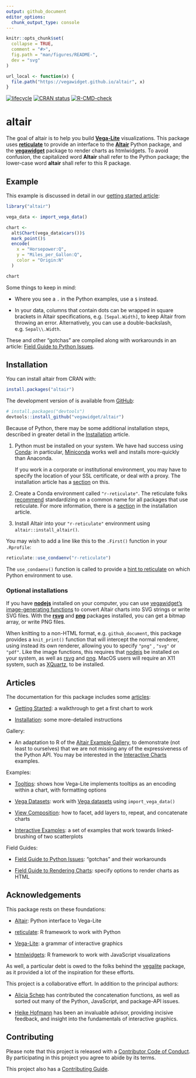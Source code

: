 ```yaml
---
output: github_document
editor_options: 
  chunk_output_type: console
---
```


<!-- README.md is generated from README.Rmd. Please edit that file -->

```r
knitr::opts_chunk$set(
  collapse = TRUE,
  comment = "#>",
  fig.path = "man/figures/README-",
  dev = "svg"
)

url_local <- function(x) {
  file.path("https://vegawidget.github.io/altair", x)
}
```

<!-- badges: start -->
[![lifecycle](https://img.shields.io/badge/lifecycle-maturing-blue.svg)](https://www.tidyverse.org/lifecycle/#maturing)
[![CRAN status](https://www.r-pkg.org/badges/version/altair)](https://cran.r-project.org/package=altair)
[![R-CMD-check](https://github.com/vegawidget/altair/workflows/R-CMD-check/badge.svg)](https://github.com/vegawidget/altair/actions)
<!-- badges: end -->

# altair

The goal of altair is to help you build [**Vega-Lite**](https://vega.github.io/vega-lite/) visualizations. 
This package uses [**reticulate**](https://rstudio.github.io/reticulate/) to provide an interface to the [**Altair**](https://altair-viz.github.io) Python package, and the [**vegawidget**](https://vegawidget.github.io/vegawidget/) package to render charts as htmlwidgets. 
To avoid confusion, the capitalized word **Altair** shall refer to the Python package; the lower-case word **altair** shall refer to this R package.

## Example

This example is discussed in detail in our [getting started article](https://vegawidget.github.io/altair/articles/altair.html):

```r
library("altair")

vega_data <- import_vega_data()

chart <- 
  alt$Chart(vega_data$cars())$
  mark_point()$
  encode(
    x = "Horsepower:Q",
    y = "Miles_per_Gallon:Q",
    color = "Origin:N"
  )

chart
```

Some things to keep in mind:

  - Where you see a `.` in the Python examples, use a `$` instead.

  - In your data, columns that contain dots can be wrapped in square brackets in Altair specifications, e.g. `[Sepal.Width]`, to keep Altair from throwing an error. 
    Alternatively, you can use a double-backslash, e.g. `Sepal\\.Width`.
  
These and other "gotchas" are compiled along with workarounds in an article: [Field Guide to Python Issues](https://vegawidget.github.io/altair/articles/field-guide-python.html).   

## Installation

You can install altair from CRAN with:

```r
install.packages("altair")
```

The development version of is available from [GitHub](https://github.com/vegawidget/altair/):

``` r
# install.packages("devtools")
devtools::install_github("vegawidget/altair") 
```

Because of Python, there may be some additional installation steps, described in greater detail in the [Installation](https://vegawidget.github.io/altair/articles/installation.html) article.

1. Python must be installed on your system. 
   We have had success using [Conda](https://conda.io/docs): in particular, [Miniconda](https://conda.io/docs/user-guide/install/download.html#anaconda-or-miniconda) works well and installs more-quickly than Anaconda.

   If you work in a corporate or institutional environment, you may have to specify the location of your SSL certificate, or deal with a proxy. The installation article has a [section](https://vegawidget.github.io/altair/articles/installation.html#proxies) on this. 
   
1. Create a Conda environment called `"r-reticulate"`. 
The reticulate folks [recommend](https://rstudio.github.io/reticulate/articles/python_packages.html) standardizing on a common name for all packages that use reticulate. 
For more information, there is a [section](https://vegawidget.github.io/altair/articles/installation.html#python-env) in the installation article. 

1. Install Altair into your `"r-reticulate"` environment using `altair::install_altair()`. 

You may wish to add a line like this to the `.First()` function in your `.Rprofile`:

```r
reticulate::use_condaenv("r-reticulate")
```

The `use_condaenv()` function is called to provide a [hint to reticulate](https://rstudio.github.io/reticulate/articles/versions.html#order-of-discovery) on which Python environment to use.

### Optional installations

If you have **[nodejs](https://nodejs.org)** installed on your computer, you can use [vegawidget's image-generating functions](https://vegawidget.github.io/vegawidget/reference/image.html) to convert Altair charts into SVG strings or write SVG files. 
With the **[rsvg](https://CRAN.R-project.org/package=rsvg)** and **[png](https://CRAN.R-project.org/package=png)** packages installed, you can get a bitmap array, or write PNG files. 

When knitting to a non-HTML format, e.g. `github_document`, this package provides a `knit_print()` function that will intercept the normal renderer, using instead its own renderer, allowing you to specify `"png"` , `"svg"` or `"pdf"`. 
Like the image functions, this requires that [nodejs](https://nodejs.org) be installed on your system, as well as  [rsvg](https://cran.r-project.org/package=rsvg) and [png](https://cran.r-project.org/package=png). 
MacOS users will require an X11 system, such as [XQuartz](https://www.xquartz.org), to be installed.

## Articles

The documentation for this package includes some [articles](https://vegawidget.github.io/altair/articles/index.html):

- [Getting Started](https://vegawidget.github.io/altair/articles/altair.html): a walkthrough to get a first chart to work

- [Installation](https://vegawidget.github.io/altair/articles/installation.html): some more-detailed instructions

Gallery:

- An adaptation to R of the [Altair Example Gallery](https://altair-viz.github.io/gallery/), to demonstrate (not least to ourselves) that we are not missing any of the expressiveness of the Python API. 
You may be interested in the [Interactive Charts](https://vegawidget.github.io/altair/articles/example-gallery-08-interactive-charts.html) examples.  

Examples:

- [Tooltips](https://vegawidget.github.io/altair/articles/tooltips.html): shows how Vega-Lite implements tooltips as an encoding within a chart, with formatting options

- [Vega Datasets](https://vegawidget.github.io/altair/articles/vega-datasets.html): work with [Vega datasets](https://github.com/altair-viz/vega_datasets) using `import_vega_data()`

- [View Composition](https://vegawidget.github.io/altair/articles/view-composition.html): how to facet, add layers to, repeat, and concatenate charts

- [Interactive Examples](https://vegawidget.github.io/altair/articles/interactive.html): a set of examples that work towards linked-brushing of two scatterplots

Field Guides:

- [Field Guide to Python Issues](https://vegawidget.github.io/altair/articles/field-guide-python.html): "gotchas" and their workarounds

- [Field Guide to Rendering Charts](https://vegawidget.github.io/altair/articles/field-guide-rendering.html): specify options to render charts as HTML

## Acknowledgements

This package rests on these foundations:

- [Altair](https://altair-viz.github.io): Python interface to Vega-Lite

- [reticulate](https://rstudio.github.io/reticulate/): R framework to work with Python

- [Vega-Lite](https://vega.github.io/vega-lite/): a grammar of interactive graphics

- [htmlwidgets](https://www.htmlwidgets.org/): R framework to work with JavaScript visualizations

As well, a particular debt is owed to the folks behind the [vegalite](https://github.com/hrbrmstr/vegalite) package, as it provided a lot of the inspiration for these efforts.

This project is a collaborative effort. 
In addition to the principal authors:

- [Alicia Schep](https://github.com/AliciaSchep) has contributed the concatenation functions, as well as sorted out many of the Python, JavaScript, and package-API issues.

- [Heike Hofmann](https://github.com/heike) has been an invaluable advisor, providing incisive feedback, and insight into the fundamentals of interactive graphics.

## Contributing

Please note that this project is released with a [Contributor Code of Conduct](`r url_local("CODE_OF_CONDUCT.html")`).
By participating in this project you agree to abide by its terms. 

This project also has a [Contributing Guide](`r url_local("CONTRIBUTING.html")`).
